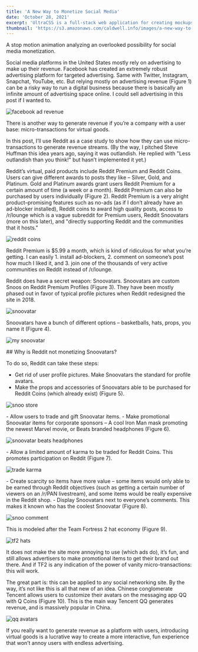 ```yaml
---
title: 'A New Way to Monetize Social Media'
date: 'October 28, 2021'
excerpt: 'UltraCSS is a full-stack web application for creating mockups and graphics with CSS.'
thumbnail: 'https://s3.amazonaws.com/caldwell.info/images/a-new-way-to-monetize-social-media/thumbnail.jpg'
---
```


<PrintPageContainer>

<Md>

<YouTube videoId="g_k1_-h9JmY" />

A stop motion animation analyzing an overlooked possibility for social media monetization.

</Md>

<Md>
Social media platforms in the United States mostly rely on advertising to make up their revenue. Facebook has created an extremely robust advertising platform for targeted advertising. Same with Twitter, Instagram, Snapchat, YouTube, etc. But relying mostly on advertising revenue (Figure 1) can be a risky way to run a digital business because there is basically an infinite amount of advertising space online. I could sell advertising in this post if I wanted to.

<Image
    src="https://s3.amazonaws.com/caldwell.info/images/a-new-way-to-monetize-social-media/facebook-ad-revenue.png"
    src="https://cms.caldwell.info/wp-content/uploads/2020/11/FB-ad-revenue.png"
    alt="facebook ad revenue"
    caption="Figure 1: credit Statista"
/>
</Md>

<Md>
There is another way to generate revenue if you’re a company with a user base: micro-transactions for virtual goods.

In this post, I’ll use Reddit as a case study to show how they can use micro-transactions to generate revenue streams. (By the way, I pitched Steve Huffman this idea years ago, saying it was outlandish. He replied with "Less outlandish than you think!" but hasn’t implemented it yet.)
</Md>

<Md>
Reddit’s virtual, paid products include Reddit Premium and Reddit Coins. Users can give different awards to posts they like – Silver, Gold, and Platinum. Gold and Platinum awards grant users Reddit Premium for a certain amount of time (a week or a month). Reddit Premium can also be purchased by users individually (Figure 2). Reddit Premium is a very alright product–promising features such as no-ads (as if I don’t already have an ad-blocker installed), Reddit coins to award high quality posts, access to /r/lounge which is a vague subreddit for Premium users, Reddit Snoovatars (more on this later), and "directly supporting Reddit and the communities that it hosts."

<Image
    src="https://s3.amazonaws.com/caldwell.info/images/a-new-way-to-monetize-social-media/reddit-coins.png"
    src="https://cms.caldwell.info/wp-content/uploads/2020/11/reddit-coins.png"
    fullWidth={false}
    alt="reddit coins"
    caption="Figure 2: Reddit coins can be purchased to give awards to other users."
/>
</Md>

<Md>
Reddit Premium is $5.99 a month, which is kind of ridiculous for what you’re getting. I can easily 1. install ad-blockers, 2. comment on someone’s post how much I liked it, and 3. join one of the thousands of very active communities on Reddit instead of /r/lounge.

Reddit does have a secret weapon: Snoovatars. Snoovatars are custom Snoos on Reddit Premium Profiles (Figure 3). They have been mostly phased out in favor of typical profile pictures when Reddit redesigned the site in 2018.

<Image
    src="https://s3.amazonaws.com/caldwell.info/images/a-new-way-to-monetize-social-media/snoovatar.png"
    src="https://cms.caldwell.info/wp-content/uploads/2020/11/snoovatar.png"
    alt="snoovatar"
    fullWidth={false}
    caption="Figure 3: The Reddit CEO’s Snoovatar is a custom version of the Reddit mascot, Snoo."
/>
</Md>

<Md>
Snoovatars have a bunch of different options – basketballs, hats, props, you name it (Figure 4).

<Image
    src="https://s3.amazonaws.com/caldwell.info/images/a-new-way-to-monetize-social-media/my-snoovatar.png"
    src="https://cms.caldwell.info/wp-content/uploads/2020/11/snoovatar-1.png"
    alt="my snoovatar"
    fullWidth={false}
    caption="Figure 4: My snoovatar, which is only accessible through old.reddit.com, the older version of Reddit."
/>
</Md>

<Md>
## Why is Reddit not monetizing Snoovatars?

To do so, Reddit can take these steps:

- Get rid of user profile pictures. Make Snoovatars the standard for profile avatars.
- Make the props and accessories of Snoovatars able to be purchased for Reddit Coins (which already exist) (Figure 5).

<Image
    src="https://s3.amazonaws.com/caldwell.info/images/a-new-way-to-monetize-social-media/snoo-store.png"
    alt="snoo store"
    caption="Figure 5: a crude depiction of what the Reddit Store could look like."
/>

</Md>

<Md>
- Allow users to trade and gift Snoovatar items.
- Make promotional Snoovatar items for corporate sponsors – A cool Iron Man mask promoting the newest Marvel movie, or Beats branded headphones (Figure 6).

<Image
    src="https://s3.amazonaws.com/caldwell.info/images/a-new-way-to-monetize-social-media/snoovatar-beats-headphones.png"
    alt="snoovatar beats headphones"
    fullWidth={false}
    caption="Figure 6: Replace the standard headphone accessory with a new Beats pair for users to earn via brand subreddits."
/>
</Md>

<Md>
- Allow a limited amount of karma to be traded for Reddit Coins. This promotes participation on Reddit (Figure 7).

<Image
    src="https://s3.amazonaws.com/caldwell.info/images/a-new-way-to-monetize-social-media/trade-karma.png"
    alt="trade karma"
    caption="Figure 7: Give users the ability to trade a limited amount of Karma earned for Reddit Coins."
/>
</Md>

<Md>
- Create scarcity so items have more value – some items would only able to be earned through Reddit objectives (such as getting a certain number of viewers on an /r/PAN livestream), and some items would be really expensive in the Reddit shop.
- Display Snoovatars next to everyone’s comments. This makes it known who has the coolest Snoovatar (Figure 8).

<Image
    src="https://s3.amazonaws.com/caldwell.info/images/a-new-way-to-monetize-social-media/snoo-comment.png"
    alt="snoo comment"
    caption="Figure 8: Your Snoovatar will appear every time you leave a comment."
/>
</Md>

<Md>
This is modeled after the Team Fortress 2 hat economy (Figure 9).

<Image
    src="https://s3.amazonaws.com/caldwell.info/images/a-new-way-to-monetize-social-media/tf2-hats.png"
    alt="tf2 hats"
    caption="Figure 9: Users can trade virtual hats worn on players in the video game Team Fortress 2. The TF2 economy is worth multiple millions of dollars. That item selling for 1,000 keys is worth about $1,300."
/>
</Md>

<Md>
It does not make the site more annoying to use (which ads do), it’s fun, and still allows advertisers to make promotional items to get their brand out there. And if TF2 is any indication of the power of vanity micro-transactions: this will work.

The great part is: this can be applied to any social networking site. By the way, it’s not like this is all that new of an idea. Chinese conglomerate Tencent allows users to customize their avatars on the messaging app QQ with Q Coins (Figure 10). This is the main way Tencent QQ generates revenue, and is massively popular in China.

<Image
    src="https://s3.amazonaws.com/caldwell.info/images/a-new-way-to-monetize-social-media/qq-avatars.png"
    alt="qq avatars"
    caption="Figure 10: Users can customize their avatars using Q Coins. Credit VentureBeat."
/>
</Md>

<Md>
If you really want to generate revenue as a platform with users, introducing virtual goods is a lucrative way to create a more interactive, fun experience that won’t annoy users with endless advertising.
</Md>
</PrintPageContainer>